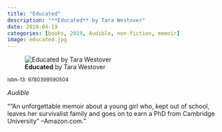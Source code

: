 ```yaml
---
title: "Educated"
description: "**Educated** by Tara Westover"
date: 2019-04-19
categories: [books, 2019, Audible, non-fiction, memoir]
image: educated.jpg
---
```

![**Educated** by Tara Westover](educated.jpg){fig-align="left"}

<sup>isbn-13: 9780399590504</sup>

*Audible*

""An unforgettable memoir about a young girl who, kept out of school, leaves
her survivalist family and goes on to earn a PhD from Cambridge University"
--Amazon.com."